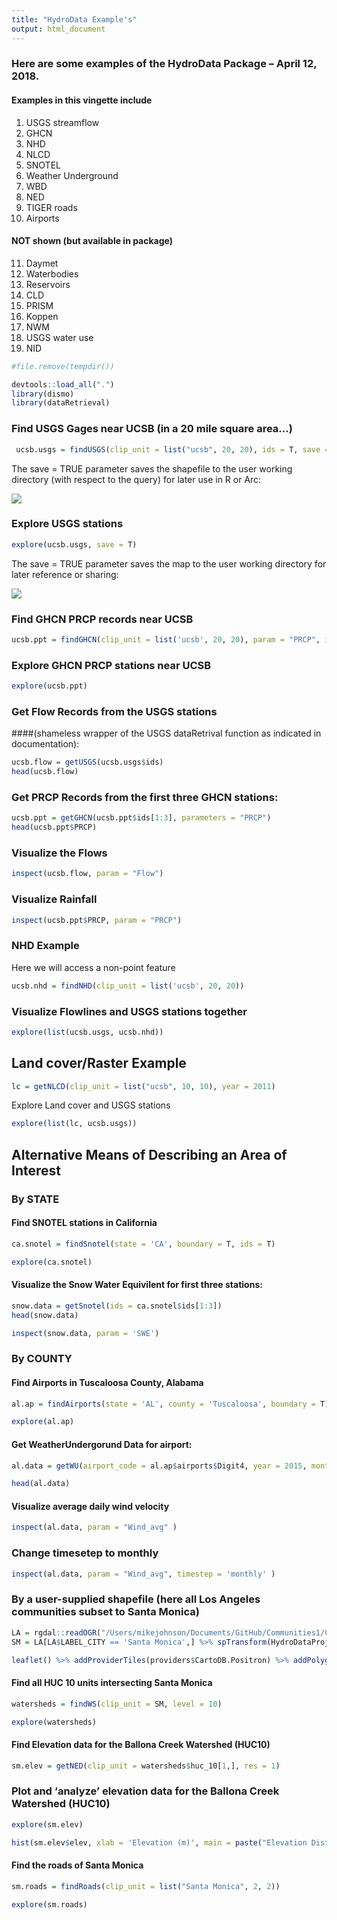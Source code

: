 ```yaml
---
title: "HydroData Example's"
output: html_document
---
```


### Here are some examples of the HydroData Package -- April 12, 2018.

#### Examples in this vingette include

1) USGS streamflow
2) GHCN
3) NHD
4) NLCD
5) SNOTEL
6) Weather Underground
7) WBD
8) NED
9) TIGER roads
10) Airports

#### NOT shown (but available in package) 

11) Daymet
12) Waterbodies
13) Reservoirs
14) CLD
15) PRISM
16) Koppen
17) NWM
18) USGS water use
19) NID

```r
#file.remove(tempdir())

devtools::load_all(".")
library(dismo)
library(dataRetrieval)

```

### Find USGS Gages near UCSB (in a 20 mile square area...)

```r
 ucsb.usgs = findUSGS(clip_unit = list("ucsb", 20, 20), ids = T, save = T)
```
 
The save = TRUE parameter saves the shapefile to the user working directory (with respect to the query) for later use in R or Arc: 
 
 ![](/Users/mikejohnson/Documents/GitHub/Screenshot 2018-04-09 16.36.27.png)

### Explore USGS stations

```r
explore(ucsb.usgs, save = T)
```


The save = TRUE parameter saves the map to the user working directory  for later reference or sharing: 
 
 ![](/Users/mikejohnson/Documents/GitHub/Screenshot 2018-04-09 16.44.25.png)
 


### Find GHCN PRCP records near UCSB

```r
ucsb.ppt = findGHCN(clip_unit = list('ucsb', 20, 20), param = "PRCP", ids = T)
```

### Explore GHCN PRCP stations near UCSB

```r
explore(ucsb.ppt)
```

### Get Flow Records from the USGS stations 
####(shameless wrapper of the USGS dataRetrival function as indicated in documentation):

```r
ucsb.flow = getUSGS(ucsb.usgs$ids)
head(ucsb.flow)
```

### Get PRCP Records from the first three GHCN stations:

```r
ucsb.ppt = getGHCN(ucsb.ppt$ids[1:3], parameters = "PRCP")
head(ucsb.ppt$PRCP)
```

### Visualize the Flows

```r
inspect(ucsb.flow, param = "Flow")
```

### Visualize Rainfall

```r
inspect(ucsb.ppt$PRCP, param = "PRCP")
```

### NHD Example

Here we will access a non-point feature

```r
ucsb.nhd = findNHD(clip_unit = list('ucsb', 20, 20))
```

### Visualize Flowlines and USGS stations together
```r
explore(list(ucsb.usgs, ucsb.nhd))
```

## Land cover/Raster Example

```r
lc = getNLCD(clip_unit = list("ucsb", 10, 10), year = 2011)
```

Explore Land cover and USGS stations

```r
explore(list(lc, ucsb.usgs))
```

## Alternative Means of Describing an Area of Interest

### By STATE

#### Find SNOTEL stations in California

```r
ca.snotel = findSnotel(state = 'CA', boundary = T, ids = T)

explore(ca.snotel)
```

#### Visualize the Snow Water Equivilent for first three stations:

```r
snow.data = getSnotel(ids = ca.snotel$ids[1:3])
head(snow.data)

inspect(snow.data, param = 'SWE')
```


### By COUNTY 

#### Find Airports in Tuscaloosa County, Alabama

```r
al.ap = findAirports(state = 'AL', county = 'Tuscaloosa', boundary = T)

explore(al.ap)
```

#### Get WeatherUndergorund Data for airport:

```r
al.data = getWU(airport_code = al.ap$airports$Digit4, year = 2015, month = 1:12, type = 'daily')

head(al.data)
```

#### Visualize average daily wind velocity

```r
inspect(al.data, param = "Wind_avg" )
```

### Change timesetep to monthly

```r
inspect(al.data, param = "Wind_avg", timestep = 'monthly' )
```

### By a user-supplied shapefile (here all Los Angeles communities subset to Santa Monica)

```r
LA = rgdal::readOGR("/Users/mikejohnson/Documents/GitHub/Communities1/Communities.shp")
SM = LA[LA$LABEL_CITY == 'Santa Monica',] %>% spTransform(HydroDataProj)

leaflet() %>% addProviderTiles(providers$CartoDB.Positron) %>% addPolygons(data = SM,fillColor = "transparent", color = "black", weight = 4)

```

#### Find all HUC 10 units intersecting Santa Monica

```r
watersheds = findWS(clip_unit = SM, level = 10)

explore(watersheds)
```

#### Find Elevation data for the Ballona Creek Watershed (HUC10)

```r
sm.elev = getNED(clip_unit = watersheds$huc_10[1,], res = 1)
```

### Plot and 'analyze' elevation data for the Ballona Creek Watershed (HUC10)

```r
explore(sm.elev)

hist(sm.elev$elev, xlab = 'Elevation (m)', main = paste("Elevation Distribution", watersheds$huc_10[1,]$NAME, "Watershed"), col = 'black')

```

#### Find the roads of Santa Monica

```r
sm.roads = findRoads(clip_unit = list("Santa Monica", 2, 2))
```

```r
explore(sm.roads)
```

